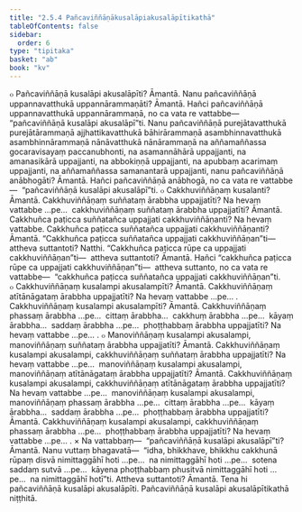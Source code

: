 ```yaml
---
title: "2.5.4 Pañcaviññāṇākusalāpiakusalāpītikathā"
tableOfContents: false
sidebar:
  order: 6
type: "tipitaka"
basket: "ab"
book: "kv"
---
```



<DynamicBreadcrumb />

<Division number="580" book="kv">

<Paragraph number="1953" book="kv">
๐ Pañcaviññāṇā kusalāpi akusalāpīti? Āmantā. Nanu pañcaviññāṇā uppannavatthukā uppannārammaṇāti? Āmantā. Hañci pañcaviññāṇā uppannavatthukā uppannārammaṇā, no ca vata re vattabbe—  “pañcaviññāṇā kusalāpi akusalāpī”ti. Nanu pañcaviññāṇā purejātavatthukā purejātārammaṇā ajjhattikavatthukā bāhirārammaṇā asambhinnavatthukā asambhinnārammaṇā nānāvatthukā nānārammaṇā na aññamaññassa gocaravisayaṃ paccanubhonti, na asamannāhārā uppajjanti, na amanasikārā uppajjanti, na abbokiṇṇā uppajjanti, na apubbaṃ acarimaṃ uppajjanti, na aññamaññassa samanantarā uppajjanti, nanu pañcaviññāṇā anābhogāti? Āmantā. Hañci pañcaviññāṇā anābhogā, no ca vata re vattabbe—  “pañcaviññāṇā kusalāpi akusalāpī”ti.
</Paragraph>

</Division>
<Division number="581" book="kv">

<Paragraph number="1954" book="kv">
๐ Cakkhuviññāṇaṃ kusalanti? Āmantā. Cakkhuviññāṇaṃ suññataṃ ārabbha uppajjatīti? Na hevaṃ vattabbe …pe…  cakkhuviññāṇaṃ suññataṃ ārabbha uppajjatīti? Āmantā. Cakkhuñca paṭicca suññatañca uppajjati cakkhuviññāṇanti? Na hevaṃ vattabbe. Cakkhuñca paṭicca suññatañca uppajjati cakkhuviññāṇanti? Āmantā. “Cakkhuñca paṭicca suññatañca uppajjati cakkhuviññāṇan”ti—  attheva suttantoti? Natthi. “Cakkhuñca paṭicca rūpe ca uppajjati cakkhuviññāṇan”ti—  attheva suttantoti? Āmantā. Hañci “cakkhuñca paṭicca rūpe ca uppajjati cakkhuviññāṇan”ti—  attheva suttanto, no ca vata re vattabbe—  “cakkhuñca paṭicca suññatañca uppajjati cakkhuviññāṇan”ti.
</Paragraph>

</Division>
<Division number="582" book="kv">

<Paragraph number="1955" book="kv">
๐ Cakkhuviññāṇaṃ kusalampi akusalampīti? Āmantā. Cakkhuviññāṇaṃ atītānāgataṃ ārabbha uppajjatīti? Na hevaṃ vattabbe …pe… . Cakkhuviññāṇaṃ kusalampi akusalampīti? Āmantā. Cakkhuviññāṇaṃ phassaṃ ārabbha …pe…  cittaṃ ārabbha…  cakkhuṃ ārabbha …pe…  kāyaṃ ārabbha…  saddaṃ ārabbha …pe…  phoṭṭhabbaṃ ārabbha uppajjatīti? Na hevaṃ vattabbe …pe… .
</Paragraph>

<Paragraph number="1956" book="kv">
๐ Manoviññāṇaṃ kusalampi akusalampi, manoviññāṇaṃ suññataṃ ārabbha uppajjatīti? Āmantā. Cakkhuviññāṇaṃ kusalampi akusalampi, cakkhuviññāṇaṃ suññataṃ ārabbha uppajjatīti? Na hevaṃ vattabbe …pe…  manoviññāṇaṃ kusalampi akusalampi, manoviññāṇaṃ atītānāgataṃ ārabbha uppajjatīti? Āmantā. Cakkhuviññāṇaṃ kusalampi akusalampi, cakkhuviññāṇaṃ atītānāgataṃ ārabbha uppajjatīti? Na hevaṃ vattabbe …pe…  manoviññāṇaṃ kusalampi akusalampi, manoviññāṇaṃ phassaṃ ārabbha …pe…  cittaṃ ārabbha …pe…  kāyaṃ ārabbha…  saddaṃ ārabbha …pe…  phoṭṭhabbaṃ ārabbha uppajjatīti? Āmantā. Cakkhuviññāṇaṃ kusalampi akusalampi, cakkhuviññāṇaṃ phassaṃ ārabbha …pe…  phoṭṭhabbaṃ ārabbha uppajjatīti? Na hevaṃ vattabbe …pe… .
</Paragraph>

</Division>
<Division number="583" book="kv">

<Paragraph number="1957" book="kv">
× Na vattabbaṃ—  “pañcaviññāṇā kusalāpi akusalāpī”ti? Āmantā. Nanu vuttaṃ bhagavatā—  “idha, bhikkhave, bhikkhu cakkhunā rūpaṃ disvā nimittaggāhī hoti …pe…  na nimittaggāhī hoti …pe…  sotena saddaṃ sutvā …pe…  kāyena phoṭṭhabbaṃ phusitvā nimittaggāhī hoti …pe…  na nimittaggāhī hotī”ti. Attheva suttantoti? Āmantā. Tena hi pañcaviññāṇā kusalāpi akusalāpīti.

</Paragraph>
</Division>

<Paragraph number="1958" type="center" book="kv">
Pañcaviññāṇā kusalāpi akusalāpītikathā niṭṭhitā.
</Paragraph>
